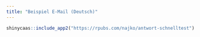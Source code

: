 ```yaml
---
title: "Beispiel E-Mail (Deutsch)"
---
```


```r
shinycaas::include_app2("https://rpubs.com/najko/antwort-schnelltest")
```
